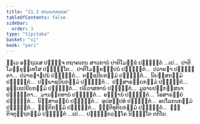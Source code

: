 ```yaml
---
title: "21.3 ປຎ຺ຎຕ຺ຕວຄ຺ຄ"
tableOfContents: false
sidebar:
  order: 3
type: "tipitaka"
basket: "vi"
book: "pari"
---
```



<DynamicBreadcrumb />

<Division number="499" book="pari">

<Paragraph number="2421" book="pari">
ທ຺ເວ ອຕ຺ຖວເສ ປຏິຈ຺ຈ ຕຖາຄເຕນ ສາວການໍ ປາຕິໂມກ຺ຂໍ ປຎ຺ຎຕ຺ຕໍ …ເປ…  ປາຕິໂມກ຺ຂຸທ຺ເທໂສ ປຎ຺ຎຕ຺ໂຕ…  ປາຕິໂມກ຺ຂຏ຺ຐປນໍ ປຎ຺ຎຕ຺ຕໍ…  ປວາຣຓາ ປຎ຺ຎຕ຺ຕາ…  ປວາຣຓາຐປນໍ ປຎ຺ຎຕ຺ຕໍ…  ຕຊ຺ຊນີຍກມ຺ມໍ ປຎ຺ຎຕ຺ຕໍ…  ນິຍສ຺ສກມ຺ມໍ ປຎ຺ຎຕ຺ຕໍ…  ປພ຺ພາຊນີຍກມ຺ມໍ ປຎ຺ຎຕ຺ຕໍ…  ປຏິສາຣຓີຍກມ຺ມໍ ປຎ຺ຎຕ຺ຕໍ…  ອຸກ຺ເຂປນີຍກມ຺ມໍ ປຎ຺ຎຕ຺ຕໍ…  ປຣິວາສທານໍ ປຎ຺ຎຕ຺ຕໍ…  ມູລາຍປຏິກສ຺ສນາ ປຎ຺ຎຕ຺ຕາ…  ມານຕ຺ຕທານໍ ປຎ຺ຎຕ຺ຕໍ…  ອພ຺ຠານໍ ປຎ຺ຎຕ຺ຕໍ…  ໂອສາຣຓີຍໍ ປຎ຺ຎຕ຺ຕໍ…  ນິສ຺ສາຣຓີຍໍ ປຎ຺ຎຕ຺ຕໍ…  ອຸປສມ຺ປທໍ ປຎ຺ຎຕ຺ຕໍ…  ອປໂລກນກມ຺ມໍ ປຎ຺ຎຕ຺ຕໍ…  ຎຕ຺ຕິກມ຺ມໍ ປຎ຺ຎຕ຺ຕໍ…  ຎຕ຺ຕິທຸຕິຍກມ຺ມໍ ປຎ຺ຎຕ຺ຕໍ…  ຎຕ຺ຕິຈຕຸຕ຺ຖກມ຺ມໍ ປຎ຺ຎຕ຺ຕໍ …ເປ… .

</Paragraph>
</Division>

<Paragraph number="2422" type="center" book="pari">
ປຎ຺ຎຕ຺ຕວຄ຺ໂຄ ນິຏ຺ຐິໂຕ ຕຕິໂຍ.
</Paragraph>
